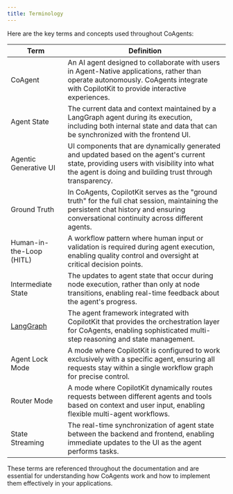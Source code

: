 ```yaml
---
title: Terminology
---
```


Here are the key terms and concepts used throughout CoAgents:

| Term | Definition |
|------|------------|
| CoAgent | An AI agent designed to collaborate with users in Agent-Native applications, rather than operate autonomously. CoAgents integrate with CopilotKit to provide interactive experiences. |
| Agent State | The current data and context maintained by a LangGraph agent during its execution, including both internal state and data that can be synchronized with the frontend UI. |
| Agentic Generative UI | UI components that are dynamically generated and updated based on the agent's current state, providing users with visibility into what the agent is doing and building trust through transparency. |
| Ground Truth | In CoAgents, CopilotKit serves as the "ground truth" for the full chat session, maintaining the persistent chat history and ensuring conversational continuity across different agents. |
| Human-in-the-Loop (HITL) | A workflow pattern where human input or validation is required during agent execution, enabling quality control and oversight at critical decision points. |
| Intermediate State | The updates to agent state that occur during node execution, rather than only at node transitions, enabling real-time feedback about the agent's progress. |
| [LangGraph](https://langchain-ai.github.io/langgraph/) | The agent framework integrated with CopilotKit that provides the orchestration layer for CoAgents, enabling sophisticated multi-step reasoning and state management. |
| Agent Lock Mode | A mode where CopilotKit is configured to work exclusively with a specific agent, ensuring all requests stay within a single workflow graph for precise control. |
| Router Mode | A mode where CopilotKit dynamically routes requests between different agents and tools based on context and user input, enabling flexible multi-agent workflows. |
| State Streaming | The real-time synchronization of agent state between the backend and frontend, enabling immediate updates to the UI as the agent performs tasks. |

These terms are referenced throughout the documentation and are essential for understanding how CoAgents work and how to implement them effectively in your applications.
